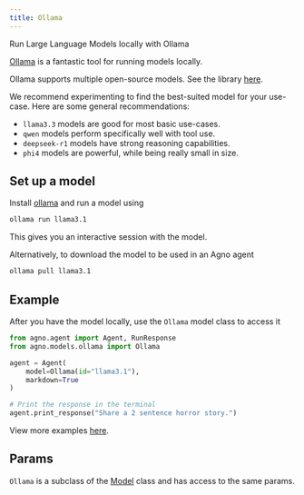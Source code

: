 ```yaml
---
title: Ollama
---
```


Run Large Language Models locally with Ollama

[Ollama](https://ollama.com) is a fantastic tool for running models locally.

Ollama supports multiple open-source models. See the library [here](https://ollama.com/library).

We recommend experimenting to find the best-suited model for your use-case. Here are some general recommendations:

- `llama3.3` models are good for most basic use-cases.
- `qwen` models perform specifically well with tool use.
- `deepseek-r1` models have strong reasoning capabilities.
- `phi4` models are powerful, while being really small in size.

## Set up a model

Install [ollama](https://ollama.com) and run a model using

```bash run model
ollama run llama3.1
```

This gives you an interactive session with the model.

Alternatively, to download the model to be used in an Agno agent

```bash pull model
ollama pull llama3.1
```

## Example

After you have the model locally, use the `Ollama` model class to access it

<CodeGroup>

```python agent.py
from agno.agent import Agent, RunResponse
from agno.models.ollama import Ollama

agent = Agent(
    model=Ollama(id="llama3.1"),
    markdown=True
)

# Print the response in the terminal
agent.print_response("Share a 2 sentence horror story.")
```

</CodeGroup>

<Note> View more examples [here](../examples/models/ollama). </Note>

## Params

<Snippet file="model-ollama-params.mdx" />

`Ollama` is a subclass of the [Model](/reference/models/model) class and has access to the same params.
